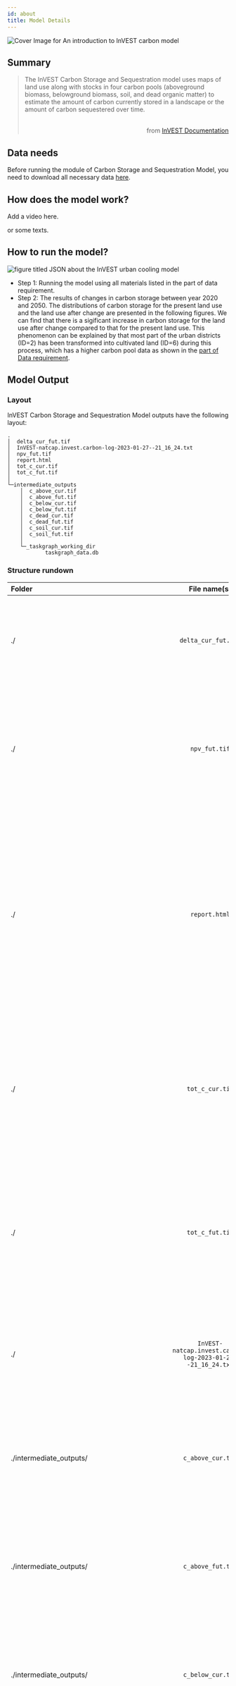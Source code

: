 ```yaml
---
id: about
title: Model Details
---
```


![Cover Image for `An introduction to InVEST carbon model`](../../static/img/banner-image-invest-carbon.png)

## Summary

> The InVEST Carbon Storage and Sequestration model uses maps of land use along with stocks in four carbon pools (aboveground biomass, belowground biomass, soil, and dead organic matter) to estimate the amount of carbon currently stored in a landscape or the amount of carbon sequestered over time. <br /> <br /> <p align="right">from [InVEST Documentation](https://invest-userguide.readthedocs.io/en/latest/carbonstorage.html)</p>

## Data needs

Before running the module of Carbon Storage and Sequestration Model, you need to download all necessary data [here](https://xiaoganghe.github.io/InVEST-Cities-in-Nature/docs/Carbon-Storage-and-Sequestration/about).

## How does the model work?
Add a video here.

or some texts.

## How to run the model?

![figure titled `JSON about the InVEST urban cooling model`](../../static/img/CSS-JSON.png)  

- Step 1: Running the model using all materials listed in the part of data requirement.  
- Step 2: The results of changes in carbon storage between year 2020 and 2050. The distributions of carbon storage for the present land use and the land use after change are presented in the following figures. We can find that there is a sigificant increase in carbon storage for the land use after change compared to that for the present land use. This phenomenon can be explained by that most part of the urban districts (ID=2) has been transformed into cultivated land (ID=6) during this process, which has a higher carbon pool data as shown in the [part of Data requirement](https://xiaoganghe.github.io/InVEST-Cities-in-Nature/docs/Carbon-Storage-and-Sequestration/about). 

## Model Output

### Layout
InVEST Carbon Storage and Sequestration Model outputs have the following layout:

```
.
│  delta_cur_fut.tif
│  InVEST-natcap.invest.carbon-log-2023-01-27--21_16_24.txt
│  npv_fut.tif
│  report.html
│  tot_c_cur.tif
│  tot_c_fut.tif
│
└─intermediate_outputs
    │  c_above_cur.tif
    │  c_above_fut.tif
    │  c_below_cur.tif
    │  c_below_fut.tif
    │  c_dead_cur.tif
    │  c_dead_fut.tif
    │  c_soil_cur.tif
    │  c_soil_fut.tif
    │
    └─_taskgraph_working_dir
            taskgraph_data.db
```  

### Structure rundown
| Folder                                        | File name(s)                                | Explanation                               |
| :-------------------------------------------- | :------------------------------------------:| :---------------------------------------- |
| ./                                            | `delta_cur_fut.tif`                         | Rasters showing the difference in carbon stored between the future landscape and the current landscape |                                           |
| ./                                            | `npv_fut.tif`                               | Rasters showing the economic value of carbon sequestered between the current and the future landscape dates. The units are in currency per pixel | 
| ./                                            | `report.html`                               | This file presents a summary of all data computed by the model. It also includes descriptions of all other output files produced by the model, so it is a good place to begin exploring and understanding model results. Because this is an HTML file, it can be opened with any web browser |
| ./                                            | `tot_c_cur.tif`                             | Rasters showing the amount of carbon stored in each pixel for the current scenarios. It is a sum of all of the carbon pools provided by the biophysical table. Units are metric tons per pixel |
| ./                                            | `tot_c_fut.tif`                             | Rasters showing the amount of carbon stored in each pixel for the future scenarios. It is a sum of all of the carbon pools provided by the biophysical table. Units are metric tons per pixel |
| ./                                            | `InVEST-natcap.invest.carbon-log-2023-01-27--21_16_24.txt`| The file lists the parameter values and output messages for that run and will be named according to the service, the date and time|
| ./intermediate_outputs/                       |  `c_above_cur.tif`                          | Raster of aboveground carbon values, mapped from the Carbon Pools table to the current landscape. Units are metric tons per pixel|  
| ./intermediate_outputs/                       |  `c_above_fut.tif`                          | Raster of aboveground carbon values, mapped from the Carbon Pools table to the future landscape. Units are metric tons per pixel|  
| ./intermediate_outputs/                       |  `c_below_cur.tif`                          | Raster of belowground carbon values, mapped from the Carbon Pools table to the current landscape. Units are metric tons per pixel|  
| ./intermediate_outputs/                       |  `c_below_fut.tif`                          | Raster of belowground carbon values, mapped from the Carbon Pools table to the future landscape. Units are metric tons per pixel|  
| ./intermediate_outputs/                       |  `c_dead_cur.tif`                           | Raster of dead carbon values, mapped from the Carbon Pools table to the current landscape. Units are metric tons per pixel|  
| ./intermediate_outputs/                       |  `c_dead_fut.tif`                           | Raster of dead carbon values, mapped from the Carbon Pools table to the future landscape. Units are metric tons per pixel|  
| ./intermediate_outputs/                       |  `c_soil_cur.tif`                           | Raster of soil carbon values, mapped from the Carbon Pools table to the current landscape. Units are metric tons per pixel|  
| ./intermediate_outputs/                       |  `c_soil_fut.tif`                           | Raster of soil carbon values, mapped from the Carbon Pools table to the future landscape. Units are metric tons per pixel|  
| ./intermediate_outputs/_taskgraph_working_dir |  `taskgraph_data.db`                        |     |  
 
:::note
More detailed descriptions about the outputs of the InVEST Carbon Storage and Sequestration Model also can refer to this [link](https://storage.googleapis.com/releases.naturalcapitalproject.org/invest-userguide/latest/carbonstorage.html#data-needs).
:::

### Results visualization

| <!-- -->                                                       | <!-- -->            |            
| :------------------------------------------------------------: | :-----------------: |
| Distribution of carbon storage when year 2020                  |<img src={require("@site/static/img/css-current-carbon.png").default} width="80%"/> |
| Distribution of carbon storage when year 2050                  |<img src={require("@site/static/img/css-future-carbon.png").default} width="80%"/> |
| Changes in carbon storage between year 2020 and 2050           |<img src={require("@site/static/img/css-changes-carbon.png").default} width="80%"/> |
| Changes in the vaule of carbon storage between year 2020 and 2050            |<img src={require("@site/static/img/css-changes-values-carbon.png").default} width="80%"/> |


## Model Applications 
- Babbar D, Areendran G, Sahana M, Sarma K, Raj K, Sivadas A. Assessment and prediction of carbon sequestration using Markov chain and InVEST model in Sariska Tiger Reserve, India. Journal of Cleaner Production. 2021 Jan 1;278:123333. https://doi.org/10.1016/j.jclepro.2020.123333.    
- Pechanec V, Purkyt J, Benc A, Nwaogu C, Štěrbová L, Cudlín P. Modelling of the carbon sequestration and its prediction under climate change. Ecological Informatics. 2018 Sep 1;47:50-4. https://doi.org/10.1016/j.ecoinf.2017.08.006.  
- Zhao M, He Z, Du J, Chen L, Lin P, Fang S. Assessing the effects of ecological engineering on carbon storage by linking the CA-Markov and InVEST models. Ecological indicators. 2019 Mar 1;98:29-38. https://doi.org/10.1016/j.ecolind.2018.10.052.
